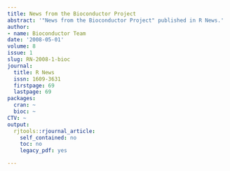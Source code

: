 ```yaml
---
title: News from the Bioconductor Project
abstract: '"News from the Bioconductor Project" published in R News.'
author:
- name: Bioconductor Team
date: '2008-05-01'
volume: 8
issue: 1
slug: RN-2008-1-bioc
journal:
  title: R News
  issn: 1609-3631
  firstpage: 69
  lastpage: 69
packages:
  cran: ~
  bioc: ~
CTV: ~
output:
  rjtools::rjournal_article:
    self_contained: no
    toc: no
    legacy_pdf: yes

---
```

